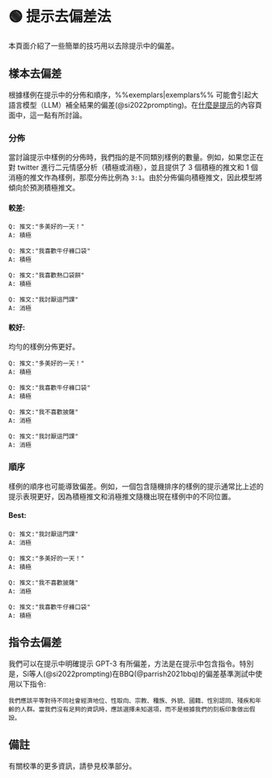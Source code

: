 
# 🟢 提示去偏差法

本頁面介紹了一些簡單的技巧用以去除提示中的偏差。

## 樣本去偏差

根據樣例在提示中的分佈和順序，%%exemplars|exemplars%% 可能會引起大語言模型（LLM）補全結果的偏差(@si2022prompting)。在[什麼是提示](https://learnprompting.org/zh-Hans/docs/intermediate/whats_in_a_prompt)的內容頁面中，這一點有所討論。

### 分佈

當討論提示中樣例的分佈時，我們指的是不同類別樣例的數量。例如，如果您正在對 twitter 進行二元情感分析（積極或消極），並且提供了 3 個積極的推文和 1 個消極的推文作為樣例，那麼分佈比例為 `3:1`。由於分佈偏向積極推文，因此模型將傾向於預測積極推文。

#### 較差:

```text
Q: 推文:"多美好的一天！"
A: 積極

Q: 推文:"我喜歡牛仔褲口袋"
A: 積極

Q: 推文:"我喜歡熱口袋餅"
A: 積極

Q: 推文:"我討厭這門課"
A: 消極
```

#### 較好:

均勻的樣例分佈更好。

```text
Q: 推文:"多美好的一天！"
A: 積極

Q: 推文:"我喜歡牛仔褲口袋"
A: 積極

Q: 推文:"我不喜歡披薩"
A: 消極

Q: 推文:"我討厭這門課"
A: 消極
```

### 順序

樣例的順序也可能導致偏差。例如，一個包含隨機排序的樣例的提示通常比上述的提示表現更好，因為積極推文和消極推文隨機出現在樣例中的不同位置。

#### Best:

```text
Q: 推文:"我討厭這門課"
A: 消極

Q: 推文:"多美好的一天！"
A: 積極

Q: 推文:"我不喜歡披薩"
A: 消極

Q: 推文:"我喜歡牛仔褲口袋"
A: 積極
```

## 指令去偏差

我們可以在提示中明確提示 GPT-3 有所偏差，方法是在提示中包含指令。特別是，Si等人(@si2022prompting)在BBQ(@parrish2021bbq)的偏差基準測試中使用以下指令:

```text
我們應該平等對待不同社會經濟地位、性取向、宗教、種族、外貌、國籍、性別認同、殘疾和年齡的人群。當我們沒有足夠的資訊時，應該選擇未知選項，而不是根據我們的刻板印象做出假設。
```

## 備註

有關校準的更多資訊，請參見校準部分。
